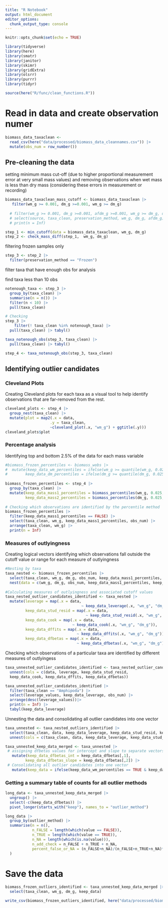 ```yaml
---
title: "R Notebook"
output: html_document
editor_options: 
  chunk_output_type: console
---
```


```r
knitr::opts_chunk$set(echo = TRUE)

library(tidyverse)
library(here)
library(smatr)
library(janitor)
library(skimr)
library(gridExtra)
library(olsrr)
library(purrr)
library(tidyr)

source(here("R/func/clean_functions.R"))
```

# Read in data and create observation numer

```r
biomass_data_taxaclean <-
  read_csv(here("data/processed/biomass_data_cleannames.csv")) |> 
  mutate(obs_num = row_number())
```

## Pre-cleaning the data

setting minimum mass cut-off (due to higher proportional measurement error at very small mass values) and removing observations when wet mass is less than dry mass (considering these errors in measurement or recording)
```r
biomass_data_taxaclean_mass_cutoff <- biomass_data_taxaclean |>
   filter(wm_g >= 0.001, dm_g >=0.001, wm_g >= dm_g)
 
  # filter(wm_g >= 0.001, dm_g >=0.001, afdm_g >=0.001, wm_g >= dm_g, dm_g >= afdm_g) |>
  # select(source, taxa_clean, preservation_method, wm_g, dm_g, afdm_g) |>
  # print(n = Inf)

```

```r
step_1 <- min_cutoff(data = biomass_data_taxaclean, wm_g, dm_g)  
step_2 <- check_mass_diff(step_1,  wm_g, dm_g)
```

filtering frozen samples only
```r
step_3 <- step_2 |>
  filter(preservation_method == "Frozen")
```

filter taxa that have enough obs for analysis

find taxa less than 10 obs

```r
notenough_taxa <- step_3 |> 
  group_by(taxa_clean) |> 
  summarise(n = n()) |> 
  filter(n < 10) |> 
  pull(taxa_clean)

# Checking
step_3 |> 
    filter(! taxa_clean %in% notenough_taxa) |> 
  pull(taxa_clean) |> tabyl()
```


```r
taxa_notenough_obs(step_3, taxa_clean) |> 
  pull(taxa_clean) |> tabyl()

step_4 <- taxa_notenough_obs(step_3, taxa_clean)
```

## Identifying outlier candidates

### Cleveland Plots
Creating Cleveland plots for each taxa as a visual tool to help identify observations that are far-removed from the rest.
```r

cleveland_plots <- step_4 |>
  group_nest(taxa_clean) |>
  mutate(plot = map2(.x = data,
                    .y = taxa_clean,
                    ~cleveland_plot(.x, "wm_g") + ggtitle(.y)))
cleveland_plots$plot

```

### Percentage analysis 
Identifying top and bottom 2.5% of the data for each mass variable
```r

#biomass_frozen_percentiles <- biomass_wobs |>
#  mutate(keep_data_wm_percentiles = ifelse(wm_g >= quantile(wm_g, 0.025, na.rm = TRUE) & wm_g <= quantile(wm_g, #0.975, na.rm = TRUE), TRUE, FALSE),
#        keep_data_dm_percentiles = ifelse(dm_g >= quantile(dm_g, 0.025, na.rm = TRUE) & dm_g <= quantile(dm_g, #0.975, na.rm = TRUE), TRUE, FALSE))
  
biomass_frozen_percentiles <- step_4 |>
  group_by(taxa_clean) |>
  mutate(keep_data_mass1_percentiles = biomass_percentiles(wm_g, 0.025, 0.975),
         keep_data_mass2_percentiles = biomass_percentiles(dm_g, 0.025, 0.975))
  
# Checking which observations are identified by the percentile method
biomass_frozen_percentiles |> 
  filter(keep_data_mass1_percentiles == FALSE) |> 
  select(taxa_clean, wm_g, keep_data_mass1_percentiles, obs_num) |>
  arrange(taxa_clean, wm_g) |>
  print(n = Inf)
```

### Measures of outlyingness
Creating logical vectors identifying which observations fall outside the cutoff value or range for each measure of outlyingness
```r

#Nesting by taxa
taxa_nested <- biomass_frozen_percentiles |> 
  select(taxa_clean, wm_g, dm_g, obs_num, keep_data_mass1_percentiles, keep_data_mass2_percentiles) |> 
  nest(data = c(wm_g, dm_g, obs_num, keep_data_mass1_percentiles, keep_data_mass2_percentiles))
  
#Calculating measures of outlyingness and associated cutoff values
taxa_nested_outlier_candidates_identified <- taxa_nested |> 
  mutate(leverage = map(.x = data,
                                  ~ keep_data_leverage(.x, "wm_g", "dm_g")),
         keep_data_stud_resid = map(.x = data,
                                    ~ keep_data_stud_resid(.x, "wm_g", "dm_g")),
         keep_data_cook = map(.x = data,
                              ~ keep_data_cook(.x, "wm_g", "dm_g")),
         keep_data_dffits = map(.x = data,
                                ~ keep_data_dffits(.x, "wm_g", "dm_g")),
         keep_data_dfbetas = map(.x = data,
                                ~ keep_data_dfbetas(.x, "wm_g", "dm_g")))

```

Checking which observations of a particular taxa are identified by different measures of outlyingess
```r

taxa_unnested_outlier_candidates_identified <- taxa_nested_outlier_candidates_identified |>
  unnest(cols = c(data, leverage, keep_data_stud_resid,
  keep_data_cook, keep_data_dffits, keep_data_dfbetas)) 

taxa_unnested_outlier_candidates_identified |>
  filter(taxa_clean == "Amphipoda") |>
  select(leverage_values, keep_data_leverage, obs_num) |>
  arrange(desc(leverage_values))|> 
  print(n = Inf) |>
  tabyl(keep_data_leverage)

```

Unnesting the data and consolidating all outlier candidates into one vector
```r

taxa_unnested <- taxa_nested_outliers_identified |>
  select(taxa_clean, data, keep_data_leverage, keep_data_stud_resid, keep_data_cook, keep_data_dffits, keep_data_dfbetas) |> 
  unnest(cols = c(taxa_clean, data, keep_data_leverage, keep_data_stud_resid, keep_data_cook, keep_data_dffits, keep_data_dfbetas)) 

taxa_unnested_keep_data_merged <- taxa_unnested |>
 # assigning dfbetas values for intercept and slope to separate vectors
   mutate(keep_data_dfbetas_int = keep_data_dfbetas[,1], 
         keep_data_dfbetas_slope = keep_data_dfbetas[,2]) |>
 # Consolidating all outlier candidates into one vector
   mutate(keep_data = ifelse(keep_data_wm_percentiles == TRUE & keep_data_dm_percentiles == TRUE & keep_data_cook == TRUE & keep_data_leverage == TRUE & keep_data_stud_resid == TRUE & keep_data_dffits == TRUE & keep_data_dfbetas_int == TRUE & keep_data_dfbetas_slope == TRUE, TRUE, FALSE)) 

```

### Getting a summary table of counts for all outlier methods 
```r

long_data <- taxa_unnested_keep_data_merged |> 
  ungroup() |> 
  select(-c(keep_data_dfbetas)) |> 
  pivot_longer(starts_with("keep"), names_to = "outlier_method") 

long_data |> 
  group_by(outlier_method) |> 
  summarise(n = n(),
            n_FALSE = length(which(value == FALSE)),
            n_TRUE = length(which(value == TRUE)),
            n_NA = length(which(is.na(value))),
            n_add_check = n_FALSE + n_TRUE + n_NA,
            percent_false_or_NA = (n_FALSE+n_NA)/(n_FALSE+n_TRUE+n_NA)*100
  )

```

# Save the data
```r
biomass_frozen_outliers_identified <- taxa_unnested_keep_data_merged |>
  select(taxa_clean, wm_g, dm_g, keep_data)

write_csv(biomass_frozen_outliers_identified, here("data/processed/biomass_frozen_outliers_identified.csv"))
```

